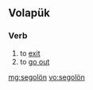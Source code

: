 ==Volapük==

===Verb===
{{head|vo|verb}}

# to [[exit]]
# to [[go out]]

[[mg:segolön]]
[[vo:segolön]]